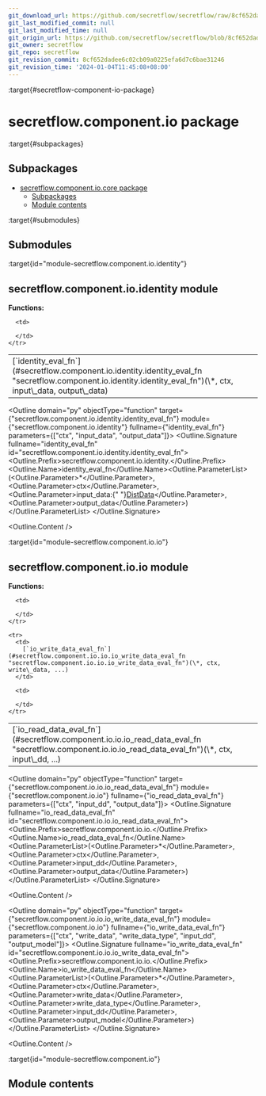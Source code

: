 ```yaml
---
git_download_url: https://github.com/secretflow/secretflow/raw/8cf652dadee6c02cb09a0225efa6d7c6bae31246/docs/source/secretflow.component.io.rst
git_last_modified_commit: null
git_last_modified_time: null
git_origin_url: https://github.com/secretflow/secretflow/blob/8cf652dadee6c02cb09a0225efa6d7c6bae31246/docs/source/secretflow.component.io.rst
git_owner: secretflow
git_repo: secretflow
git_revision_commit: 8cf652dadee6c02cb09a0225efa6d7c6bae31246
git_revision_time: '2024-01-04T11:45:08+08:00'
---
```


:target{#secretflow-component-io-package}

# secretflow\.component.io package

:target{#subpackages}

## Subpackages

<TableOfContents>


  - [secretflow.component.io.core package](secretflow.component.io.component.io.core.mdx)
    - [Subpackages](secretflow.component.io.component.io.core.mdx#subpackages)
    - [Module contents](secretflow.component.io.component.io.core.mdx#module-secretflow.component.io.core)
</TableOfContents>

:target{#submodules}

## Submodules

:target{id="module-secretflow.component.io.identity"}

## <Target id="secretflow-component-io-identity-module" />secretflow\.component.io.identity module

<strong>Functions:</strong>

<table>
  <tbody>
    <tr>
      <td>
        [`identity_eval_fn`](#secretflow.component.io.identity.identity_eval_fn "secretflow.component.io.identity.identity_eval_fn")(\*, ctx, input\_data, output\_data)
      </td>

      <td>

      </td>
    </tr>
  </tbody>
</table>

<Outline domain="py" objectType="function" target={"secretflow.component.io.identity.identity_eval_fn"} module={"secretflow.component.io.identity"} fullname={"identity_eval_fn"} parameters={["ctx", "input_data", "output_data"]}>
  <Outline.Signature fullname="identity_eval_fn" id="secretflow.component.io.identity.identity_eval_fn">
    <Outline.Prefix>secretflow\.component.io.identity.</Outline.Prefix><Outline.Name>identity\_eval\_fn</Outline.Name><Outline.ParameterList><span>(</span><Outline.Parameter><span>\*</span></Outline.Parameter>, <Outline.Parameter><span className="name">ctx</span></Outline.Parameter>, <Outline.Parameter><span className="name">input\_data</span><span>:</span><span>{" "}</span><span className="name">[DistData](secretflow.spec.spec.v1.mdx#secretflow.spec.v1.data_pb2.DistData "secretflow.spec.v1.data_pb2.DistData")</span></Outline.Parameter>, <Outline.Parameter><span className="name">output\_data</span></Outline.Parameter><span>)</span></Outline.ParameterList>
  </Outline.Signature>

  <Outline.Content />
</Outline>

:target{id="module-secretflow.component.io.io"}

## <Target id="secretflow-component-io-io-module" />secretflow\.component.io.io module

<strong>Functions:</strong>

<table>
  <tbody>
    <tr>
      <td>
        [`io_read_data_eval_fn`](#secretflow.component.io.io.io_read_data_eval_fn "secretflow.component.io.io.io_read_data_eval_fn")(\*, ctx, input\_dd, ...)
      </td>

      <td>

      </td>
    </tr>

    <tr>
      <td>
        [`io_write_data_eval_fn`](#secretflow.component.io.io.io_write_data_eval_fn "secretflow.component.io.io.io_write_data_eval_fn")(\*, ctx, write\_data, ...)
      </td>

      <td>

      </td>
    </tr>
  </tbody>
</table>

<Outline domain="py" objectType="function" target={"secretflow.component.io.io.io_read_data_eval_fn"} module={"secretflow.component.io.io"} fullname={"io_read_data_eval_fn"} parameters={["ctx", "input_dd", "output_data"]}>
  <Outline.Signature fullname="io_read_data_eval_fn" id="secretflow.component.io.io.io_read_data_eval_fn">
    <Outline.Prefix>secretflow\.component.io.io.</Outline.Prefix><Outline.Name>io\_read\_data\_eval\_fn</Outline.Name><Outline.ParameterList><span>(</span><Outline.Parameter><span>\*</span></Outline.Parameter>, <Outline.Parameter><span className="name">ctx</span></Outline.Parameter>, <Outline.Parameter><span className="name">input\_dd</span></Outline.Parameter>, <Outline.Parameter><span className="name">output\_data</span></Outline.Parameter><span>)</span></Outline.ParameterList>
  </Outline.Signature>

  <Outline.Content />
</Outline>

<Outline domain="py" objectType="function" target={"secretflow.component.io.io.io_write_data_eval_fn"} module={"secretflow.component.io.io"} fullname={"io_write_data_eval_fn"} parameters={["ctx", "write_data", "write_data_type", "input_dd", "output_model"]}>
  <Outline.Signature fullname="io_write_data_eval_fn" id="secretflow.component.io.io.io_write_data_eval_fn">
    <Outline.Prefix>secretflow\.component.io.io.</Outline.Prefix><Outline.Name>io\_write\_data\_eval\_fn</Outline.Name><Outline.ParameterList><span>(</span><Outline.Parameter><span>\*</span></Outline.Parameter>, <Outline.Parameter><span className="name">ctx</span></Outline.Parameter>, <Outline.Parameter><span className="name">write\_data</span></Outline.Parameter>, <Outline.Parameter><span className="name">write\_data\_type</span></Outline.Parameter>, <Outline.Parameter><span className="name">input\_dd</span></Outline.Parameter>, <Outline.Parameter><span className="name">output\_model</span></Outline.Parameter><span>)</span></Outline.ParameterList>
  </Outline.Signature>

  <Outline.Content />
</Outline>

:target{id="module-secretflow.component.io"}

## <Target id="module-contents" />Module contents
